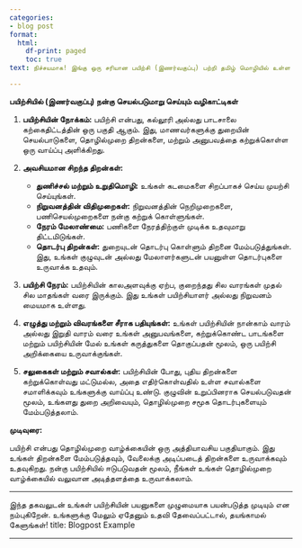 ```yaml
---
categories:
- blog post
format:
  html:
    df-print: paged
    toc: true
text: நிச்சயமாக! இங்கு ஒரு சரியான பயிற்சி (இணர்வகுப்பு) பற்றி தமிழ் மொழியில் உள்ள உள்ளடக்கம்:

---
```


**பயிற்சியில் (இணர்வகுப்பு) நன்கு செயல்படுமாறு செய்யும் வழிகாட்டிகள்**

1. **பயிற்சியின் நோக்கம்:**
   பயிற்சி என்பது, கல்லூரி அல்லது பாடசாலை கற்கைதிட்டத்தின் ஒரு பகுதி ஆகும். இது, மாணவர்களுக்கு துறையின் செயல்பாடுகளை, தொழில்முறை திறன்களை, மற்றும் அனுபவத்தை கற்றுக்கொள்ள ஒரு வாய்ப்பு அளிக்கிறது.

2. **அவசியமான சிறந்த திறன்கள்:**
   - **துணிச்சல் மற்றும் உறுதிமொழி:** உங்கள் கடமைகளை சிறப்பாகச் செய்ய முயற்சி செய்யுங்கள்.
   - **நிறுவனத்தின் விதிமுறைகள்:** நிறுவனத்தின் நெறிமுறைகளை, பணிசெயல்முறைகளை நன்கு கற்றுக் கொள்ளுங்கள்.
   - **நேரம் மேலாண்மை:** பணிகளை நேரத்திற்குள் முடிக்க உதவுமாறு திட்டமிடுங்கள்.
   - **தொடர்பு திறன்கள்:** துறையுடன் தொடர்பு கொள்ளும் திறனை மேம்படுத்துங்கள். இது, உங்கள் குழுவுடன் அல்லது மேலாளர்களுடன் பயனுள்ள தொடர்புகளை உருவாக்க உதவும்.

3. **பயிற்சி நேரம்:**
   பயிற்சியின் காலஅளவுக்கு ஏற்ப, குறைந்தது சில வாரங்கள் முதல் சில மாதங்கள் வரை இருக்கும். இது உங்கள் பயிற்சியாளர் அல்லது நிறுவனம் மையமாக உள்ளது.

4. **எழுத்து மற்றும் விவரங்களை சீராக பதியுங்கள்:**
   உங்கள் பயிற்சியின் நான்காம் வாரம் அல்லது இறுதி வாரம் வரை உங்கள் அனுபவங்களை, கற்றுக்கொண்ட பாடங்களை மற்றும் பயிற்சியின் மேல் உங்கள் கருத்துகளை தொகுப்பதன் மூலம், ஒரு பயிற்சி அறிக்கையை உருவாக்குங்கள்.

5. **சலுகைகள் மற்றும் சவால்கள்:**
   பயிற்சியின் போது, புதிய திறன்களை கற்றுக்கொள்வது மட்டுமல்ல, அதை எதிர்கொள்வதில் உள்ள சவால்களை சமாளிக்கவும் உங்களுக்கு வாய்ப்பு உண்டு. குழுவின் உறுப்பினராக செயல்படுவதன் மூலம், உங்களது துறை அறிவையும், தொழில்முறை சமூக தொடர்புகளையும் மேம்படுத்தலாம்.

**முடிவுரை:**

பயிற்சி என்பது தொழில்முறை வாழ்க்கையின் ஒரு அத்தியாவசிய பகுதியாகும். இது உங்கள் திறன்களை மேம்படுத்தவும், வேலைக்கு அடிப்படைத் திறன்களை உருவாக்கவும் உதவுகிறது. நன்கு பயிற்சியில் ஈடுபடுவதன் மூலம், நீங்கள் உங்கள் தொழில்முறை வாழ்க்கையில் வலுவான அடித்தளத்தை உருவாக்கலாம்.

---

இந்த தகவலுடன் உங்கள் பயிற்சியின் பயனுகளை முழுமையாக பயன்படுத்த முடியும் என நம்புகிறேன். உங்களுக்கு மேலும் ஏதேனும் உதவி தேவைப்பட்டால், தயங்காமல் கேளுங்கள்!
title: Blogpost Example

---


